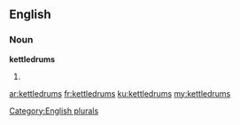 ==English==

===Noun===
'''kettledrums'''

# {{plural of|kettledrum}}

[[Category:English plurals]]

[[ar:kettledrums]]
[[fr:kettledrums]]
[[ku:kettledrums]]
[[my:kettledrums]]